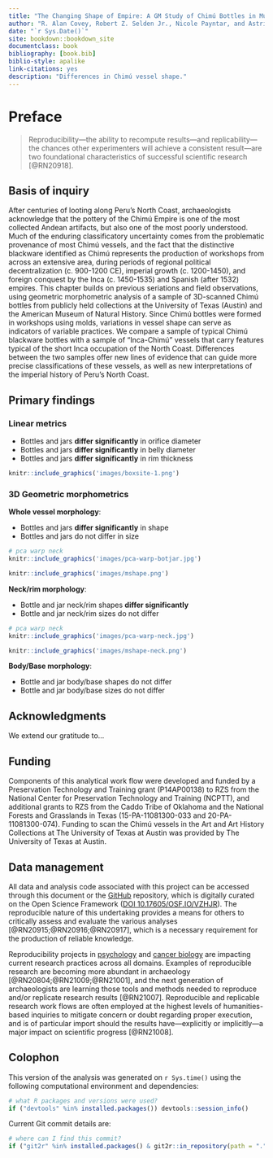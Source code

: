 ```yaml
--- 
title: "The Changing Shape of Empire: A GM Study of Chimú Bottles in Museum Collections"
author: "R. Alan Covey, Robert Z. Selden Jr., Nicole Payntar, and Astrid Runggaldier"
date: "`r Sys.Date()`"
site: bookdown::bookdown_site
documentclass: book
bibliography: [book.bib]
biblio-style: apalike
link-citations: yes
description: "Differences in Chimú vessel shape."
---
```


# Preface {-}

>Reproducibility---the ability to recompute results---and replicability---the chances other experimenters will achieve a consistent result---are two foundational characteristics of successful scientific research [@RN20918].

## Basis of inquiry

After centuries of looting along Peru’s North Coast, archaeologists acknowledge that the pottery of the Chimú Empire is one of the most collected Andean artifacts, but also one of the most poorly understood.  Much of the enduring classificatory uncertainty comes from the problematic provenance of most Chimú vessels, and the fact that the distinctive blackware identified as Chimú represents the production of workshops from across an extensive area, during periods of regional political decentralization (c. 900-1200 CE), imperial growth (c. 1200-1450), and foreign conquest by the Inca (c. 1450-1535) and Spanish (after 1532) empires.  This chapter builds on previous seriations and field observations, using geometric morphometric analysis of a sample of 3D-scanned Chimú bottles from publicly held collections at the University of Texas (Austin) and the American Museum of Natural History.  Since Chimú bottles were formed in workshops using molds, variations in vessel shape can serve as indicators of variable practices.  We compare a sample of typical Chimú blackware bottles with a sample of “Inca-Chimú” vessels that carry features typical of the short Inca occupation of the North Coast.  Differences between the two samples offer new lines of evidence that can guide more precise classifications of these vessels, as well as new interpretations of the imperial history of Peru’s North Coast.

## Primary findings

### Linear metrics

 * Bottles and jars **differ significantly** in orifice diameter
 * Bottles and jars **differ significantly** in belly diameter
 * Bottles and jars **differ significantly** in rim thickness
 
```r
knitr::include_graphics('images/boxsite-1.png')
```
 
### 3D Geometric morphometrics

**Whole vessel morphology**:

 * Bottles and jars **differ significantly** in shape
 * Bottles and jars do not differ in size

```r
# pca warp neck                   
knitr::include_graphics('images/pca-warp-botjar.jpg')
``` 
```r
knitr::include_graphics('images/mshape.png')
```

**Neck/rim morphology**:

 * Bottle and jar neck/rim shapes **differ significantly**
 * Bottle and jar neck/rim sizes do not differ
 
```r
# pca warp neck                   
knitr::include_graphics('images/pca-warp-neck.jpg')
```
```r
knitr::include_graphics('images/mshape-neck.png')
```

**Body/Base morphology**:

 * Bottle and jar body/base shapes do not differ
 * Bottle and jar body/base sizes do not differ
 
## Acknowledgments

We extend our gratitude to...

## Funding

Components of this analytical work flow were developed and funded by a Preservation Technology and Training grant (P14AP00138) to RZS from the National Center for Preservation Technology and Training (NCPTT), and additional grants to RZS from the Caddo Tribe of Oklahoma and the National Forests and Grasslands in Texas (15-PA-11081300-033 and 20-PA-11081300-074). Funding to scan the Chimú vessels in the Art and Art History Collections at The University of Texas at Austin was provided by The University of Texas at Austin.

## Data management

All data and analysis code associated with this project can be accessed through this document or the [GitHub](https://seldenlab.github.io/anthro.zoo/) repository, which is digitally curated on the Open Science Framework ([DOI 10.17605/OSF.IO/VZHJR](https://osf.io/vzhjr/)). The reproducible nature of this undertaking provides a means for others to critically assess and evaluate the various analyses [@RN20915;@RN20916;@RN20917], which is a necessary requirement for the production of reliable knowledge.

Reproducibility projects in [psychology](https://osf.io/ezcuj/) and [cancer biology](https://www.cos.io/rpcb) are impacting current research practices across all domains. Examples of reproducible research are becoming more abundant in archaeology [@RN20804;@RN21009;@RN21001], and the next generation of archaeologists are learning those tools and methods needed to reproduce and/or replicate research results [@RN21007]. Reproducible and replicable research work flows are often employed at the highest levels of humanities-based inquiries to mitigate concern or doubt regarding proper execution, and is of particular import should the results have—explicitly or implicitly—a major impact on scientific progress [@RN21008].

## Colophon

This version of the analysis was generated on `r Sys.time()` using the following computational environment and dependencies: 

```r
# what R packages and versions were used?
if ("devtools" %in% installed.packages()) devtools::session_info()
```

Current Git commit details are:

```r
# where can I find this commit? 
if ("git2r" %in% installed.packages() & git2r::in_repository(path = ".")) git2r::repository(here::here())  
```
